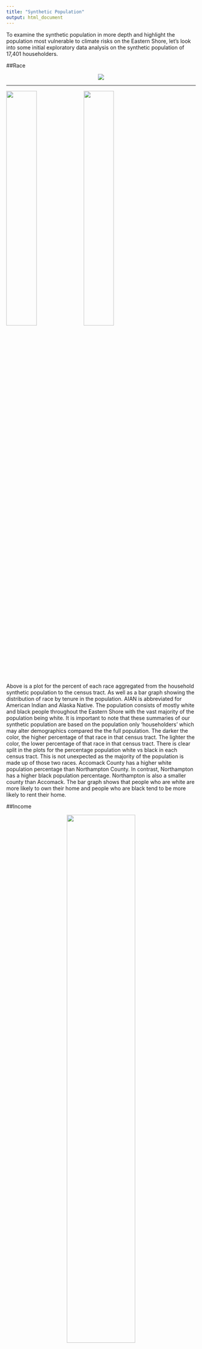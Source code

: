 ```yaml
---
title: "Synthetic Population"
output: html_document
---
```

To examine the synthetic population in more depth and highlight the population most vulnerable to climate risks on the Eastern Shore, let's look into some initial exploratory data analysis on the synthetic population of 17,401 householders. 

##Race

<p align="center">  

![](www/Race_Tenure.png)  
</p>  

----------------------------------------------------------------
<p align="center">  

![](www/White_Plot.png){width=40%} ![](www/Black_Plot.png){width=40%}  

</p>

Above is a plot for the percent of each race aggregated from the household synthetic population to the census tract. As well as a bar graph showing the distribution of race by tenure in the population. AIAN is abbreviated for American Indian and Alaska Native. The population consists of mostly white and black people throughout the Eastern Shore with the vast majority of the population being white. It is important to note that these summaries of our synthetic population are based on the population only 'householders' which may alter  demographics compared the the full population. The darker the color, the higher percentage of that race in that census tract. The lighter the color, the lower percentage of that race in that census tract. There is clear split in the plots for the percentage population white vs black in each census tract. This is not unexpected as the majority of the population is made up of those two races. Accomack County has a higher white population percentage than Northampton County. In contrast, Northampton has a higher black population percentage. Northampton is also a smaller county than Accomack. The bar graph shows that people who are white are more likely to own their home and people who are black tend to be more likely to rent their home. 

##Income
<p align="center">  

![](www/Income_red_blue.png){width=60%}
</p>

This plot shows the income level distribution of the household synthetic population geographically. This plot appears to have some clustering in specific areas. The darker the color means the more income that household makes. The lighter the color means the less income that household makes. 

<p align="center">  

![](www/Income_Race.png)
</p>

The bar graph above shows the synthetic household by income level and race. It is clear to see that the white population tends to make more than the rest of the population. The higher income level leads to a more of a probability that the person is white. While a lower income level leave to more of a probability that the  person in black. The distribution is skewed towards a lower income-level.


<p align="center">  

![](www/Income_Age.png)
</p>

This bar graph shows the income-level distribution by age, rather than race. Ages 0-24 have lower income than other age categories. This is expected as this age range includes children and young adults. Ages 65+ make up a large variety of income levels. The lower income levels for this age range could be due to retirement or loss of job. The higher income level could be caused by a older person working past retirement or due to personal wealth before or after retirement. The most frequent income level, '$75,000 - $99,999', is dominated by people 45-64. This is also an expected result as this age range has more work experience and not yet retired. The plot below examines the distribution of the most frequent income level of '$75,000 - $99,999' more closely. 

<p align="center">  
![ ](www/Income_75,000_100,000.png){width=50%}  
</p>

The plot above looks specifically at the $75,000 to $99,999 income level. This is the synthetic population's most frequent income level in all of Accomack and Northampton County. The darker color indicates a higher percentage of people in that census tract make $75,000 to $99,999. The lighter color indicates a lower percentage of people in that census tract make $75,000 to $99,999. 

##Age

<p align="center">  

![](www/Race_Age.png)

</p>


Above is a bar graph showing the distribution of age by race in the population. The older population is much larger than the younger population. This is not unexpected as the data consist of householders. It is more probable that a person 65 or older is a householder, rather than a person in the age range 0 to 24 years old. The graph shows, the major race present is white. This is expected as the white ethnicity makes up the majority of the population. The black population is largely distributed in the 45-64 age range, while the white population is largely made up of ages 65 and up. 

<p align="center">  

![](www/Age_Plot.png){width=60%}

</p>

####*Next Steps*
The next step in the synthetic population is to change the way that synthetic households are assigned to real hosuing units in the tax data. We will attach households not at random, but based off the income level of the individual and property value of the household from the housing data. This will give a more accurate representation of the real population. From here, the goal would be to preform demographic projections through a cohort component method to create future populations. These projections will be used in the agent-based models to see the possible effects of climate change on the Eastern Shore. 


